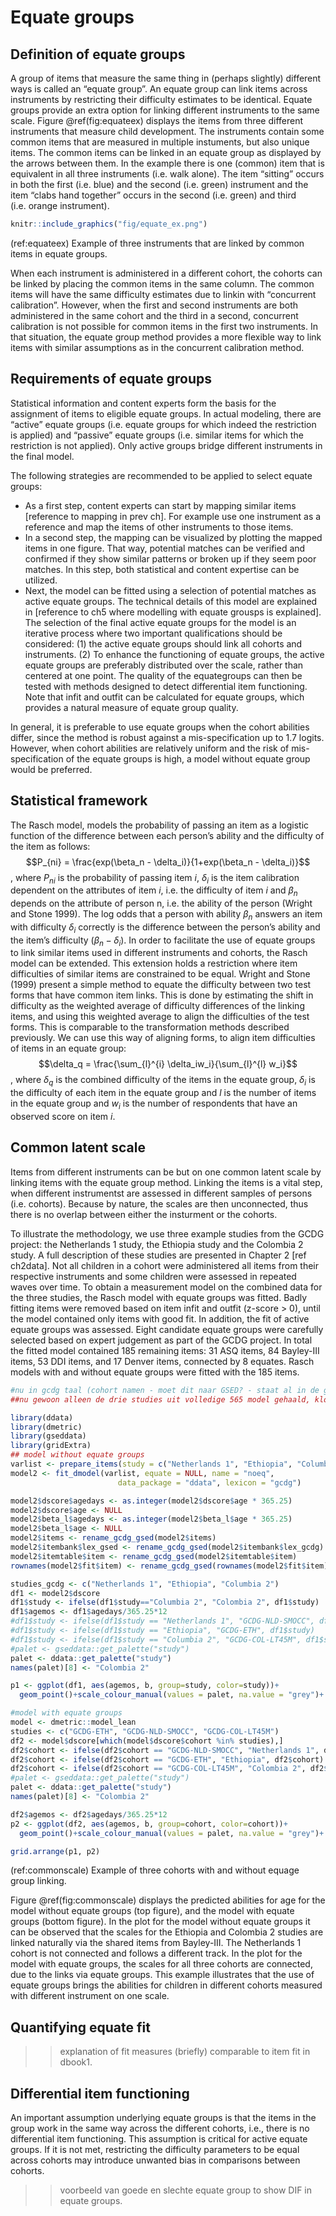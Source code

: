 # Equate groups {#ch:equategroups}

## Definition of equate groups

A group of items that measure the same thing in (perhaps slightly) different
ways is called an “equate group”. An equate group can link items across
instruments by restricting their difficulty estimates to be identical. Equate
groups provide an extra option for linking different instruments to the same
scale. Figure \@ref(fig:equateex) displays the items from three different
instruments that measure child development. The instruments contain some common
items that are measured in multiple instuments, but also unique items. The
common items can be linked in an equate group as displayed by the arrows between
them. In the example there is one (common) item that is equivalent in all three
instruments (i.e. walk alone). The item "sitting" occurs in both the first (i.e.
blue) and the second (i.e. green) instrument and the item "clabs hand together"
occurs in the second (i.e. green) and third (i.e. orange instrument).

```{r equateex, fig.cap = '(ref:equateex)'}
knitr::include_graphics("fig/equate_ex.png")
```
(ref:equateex) Example of three instruments that are linked by common items in equate groups.

When each instrument is administered in a different cohort, the cohorts can be
linked by placing the common items in the same column. The common items will
have the same difficulty estimates due to linkin with "concurrent calibration".
However, when the first and second instruments are both administered in the same
cohort and the third in a second, concurrent calibration is not possible for
common items in the first two instruments. In that situation, the equate group
method provides a more flexible way to link items with similar assumptions as in
the concurrent calibration method.


## Requirements of equate groups

Statistical information and content experts form the basis for the assignment of
items to eligible equate groups. In actual modeling, there are “active” equate
groups (i.e. equate groups for which indeed the restriction is applied) and
“passive” equate groups (i.e. similar items for which the restriction is not
applied). Only active groups bridge different instruments in the final model.

The following strategies are recommended to be applied to select equate groups:

* As a first step, content experts can start by mapping similar items [reference
to mapping in prev ch]. For example use one instrument as a reference and map
the items of other instruments to those items.
* In a second step, the mapping can be visualized by plotting the mapped items
in one figure. That way, potential matches can be verified and confirmed if they
show similar patterns or broken up if they seem poor matches. In this step, both
statistical and content expertise can be utilized.
* Next, the model can be fitted using a selection of potential matches as active
equate groups. The technical details of this model are explained in [reference
to ch5 where modelling with equate grousps is explained]. The selection of the
final active equate groups for the model is an iterative process where two
important qualifications should be considered: (1) the active equate groups
should link all cohorts and instruments. (2) To enhance the functioning of
equate groups, the active equate groups are preferably distributed over the
scale, rather than centered at one point. The quality of the equategroups can
then be tested with methods designed to detect differential item functioning.
Note that infit and outfit can be calculated for equate groups, which provides a
natural measure of equate group quality.

In general, it is preferable to use equate groups when the cohort abilities
differ, since the method is robust against a mis-specification up to 1.7 logits.
However, when cohort abilities are relatively uniform and the risk of
mis-specification of the equate groups is high, a model without equate group
would be preferred.

## Statistical framework 

The Rasch model, models the probability of passing an item as a logistic
function of the difference between each person’s ability and the difficulty of
the item as follows: $$P_{ni} = \frac{exp(\beta_n - \delta_i)}{1+exp(\beta_n -
\delta_i)}$$, where $P_{ni}$ is the probability of passing item $i$, $δ_i$ is
the item calibration dependent on the attributes of item $i$, i.e. the
difficulty of item $i$ and $\beta_n$ depends on the attribute of person n, i.e.
the ability of the person (Wright and Stone 1999). The log odds that a person
with ability $\beta_n$ answers an item with difficulty $\delta_i$ correctly is
the difference between the person’s ability and the item’s difficulty
$(\beta_n-\delta_i)$. In order to facilitate the use of equate groups to link
similar items used in different instruments and cohorts, the Rasch model can be
extended. This extension holds a restriction where item difficulties of similar
items are constrained to be equal. Wright and Stone (1999) present a simple
method to equate the difficulty between two test forms that have common item
links. This is done by estimating the shift in difficulty as the weighted
average of difficulty differences of the linking items, and using this weighted
average to align the difficulties of the test forms. This is comparable to the
transformation methods described previously. We can use this way of aligning
forms, to align item difficulties of items in an equate group: $$\delta_q =
\frac{\sum_{l}^{i} \delta_iw_i}{\sum_{l}^{l} w_i}$$, where $\delta_q$ is the
combined difficulty of the items in the equate group, $\delta_i$ is the
difficulty of each item in the equate group and $l$ is the number of items in
the equate group and $w_i$ is the number of respondents that have an observed
score on item $i$.


## Common latent scale

Items from different instruments can be but on one common latent scale by
linking items with the equate group method. Linking the items is a vital step,
when different instrumentst are assessed in different samples of persons (i.e.
cohorts). Because by nature, the scales are then unconnected, thus there is no
overlap between either the insturment or the cohorts.

To illustrate the methodology, we use three example studies from the GCDG
project: the Netherlands 1 study, the Ethiopia study and the Colombia 2 study. A
full description of these studies are presented in Chapter 2 [ref ch2data]. Not
all children in a cohort were administered all items from their respective
instruments and some children were assessed in repeated waves over time. To
obtain a measurement model on the combined data for the three studies, the Rasch
model with equate groups was fitted. Badly fitting items were removed based on
item infit and outfit (z-score > 0), until the model contained only items with
good fit. In addition, the fit of active equate groups was assessed. Eight
candidate equate groups were carefully selected based on expert judgement as
part of the GCDG project. In total the fitted model contained 185 remaining
items: 31 ASQ items, 84 Bayley-III items, 53 DDI items, and 17 Denver items,
connected by 8 equates. Rasch models with and without equate groups were
fitted with the 185 items.


```{r commonscale, echo=FALSE, fig.cap=, message=FALSE, warning=FALSE}

#nu in gcdg taal (cohort namen - moet dit naar GSED? - staat al in de gecommente stukken.)
##nu gewoon alleen de drie studies uit volledige 565 model gehaald, klopt niet helemaal met de beschrijving hierboven. Dit moet dus nog worden aangepast / beschrijving of model / maar daarvoor moet eerst een strategie bepaald van hoe we modellen opslaan en inladen in dbook2.

library(ddata)
library(dmetric)
library(gseddata)
library(gridExtra)
## model without equate groups
varlist <- prepare_items(study = c("Netherlands 1", "Ethiopia", "Columbia 2"))
model2 <- fit_dmodel(varlist, equate = NULL, name = "noeq",
                        data_package = "ddata", lexicon = "gcdg")

model2$dscore$agedays <- as.integer(model2$dscore$age * 365.25)
model2$dscore$age <- NULL
model2$beta_l$agedays <- as.integer(model2$beta_l$age * 365.25)
model2$beta_l$age <- NULL
model2$items <- rename_gcdg_gsed(model2$items)
model2$itembank$lex_gsed <- rename_gcdg_gsed(model2$itembank$lex_gcdg)
model2$itemtable$item <- rename_gcdg_gsed(model2$itemtable$item)
rownames(model2$fit$item) <- rename_gcdg_gsed(rownames(model2$fit$item))

studies_gcdg <- c("Netherlands 1", "Ethiopia", "Columbia 2")
df1 <- model2$dscore
df1$study <- ifelse(df1$study=="Columbia 2", "Colombia 2", df1$study)
df1$agemos <- df1$agedays/365.25*12
#df1$study <- ifelse(df1$study == "Netherlands 1", "GCDG-NLD-SMOCC", df1$study)
#df1$study <- ifelse(df1$study == "Ethiopia", "GCDG-ETH", df1$study)
#df1$study <- ifelse(df1$study == "Columbia 2", "GCDG-COL-LT45M", df1$study)
#palet <- gseddata::get_palette("study")
palet <- ddata::get_palette("study")
names(palet)[8] <- "Colombia 2"

p1 <- ggplot(df1, aes(agemos, b, group=study, color=study))+
  geom_point()+scale_colour_manual(values = palet, na.value = "grey")+ xlab("Age in Months")+ylab("Ability in logits") +  theme(legend.position =  c(0.8,0.2), legend.title = element_blank())

#model with equate groups
model <- dmetric::model_lean
studies <- c("GCDG-ETH", "GCDG-NLD-SMOCC", "GCDG-COL-LT45M")
df2 <- model$dscore[which(model$dscore$cohort %in% studies),]
df2$cohort <- ifelse(df2$cohort == "GCDG-NLD-SMOCC", "Netherlands 1", df2$cohort)
df2$cohort <- ifelse(df2$cohort == "GCDG-ETH", "Ethiopia", df2$cohort)
df2$cohort <- ifelse(df2$cohort == "GCDG-COL-LT45M", "Colombia 2", df2$cohort)
#palet <- gseddata::get_palette("study")
palet <- ddata::get_palette("study")
names(palet)[8] <- "Colombia 2"

df2$agemos <- df2$agedays/365.25*12
p2 <- ggplot(df2, aes(agemos, b, group=cohort, color=cohort))+
  geom_point()+scale_colour_manual(values = palet, na.value = "grey")+ xlab("Age in Months")+ylab("Ability in logits") +  theme(legend.position =  c(0.8,0.2), legend.title = element_blank())

grid.arrange(p1, p2)


```
(ref:commonscale) Example of three cohorts with and without equage group linking.

Figure \@ref(fig:commonscale) displays the predicted abilities for age for the
model without equate groups (top figure), and the model with equate groups
(bottom figure). In the plot for the model without equate groups it can be
observed that the scales for the Ethiopia and Colombia 2 studies are linked
naturally via the shared items from Bayley-III. The Netherlands 1 cohort is not
connected and follows a different track. In the plot for the model with equate
groups, the scales for all three cohorts are connected, due to the links via
equate groups. This example illustrates that the use of equate groups brings the
abilities for children in different cohorts measured with different instrument
on one scale.



## Quantifying equate fit

>>explanation of fit measures (briefly) comparable to item fit in dbook1.

## Differential item functioning

An important assumption underlying equate groups is that the items in the group
work in the same way across the different cohorts, i.e., there is no
differential item functioning. This assumption is critical for active equate
groups. If it is not met, restricting the difficulty parameters to be equal
across cohorts may introduce unwanted bias in comparisons between cohorts.


>>voorbeeld van goede en slechte equate group to show DIF in equate groups.



